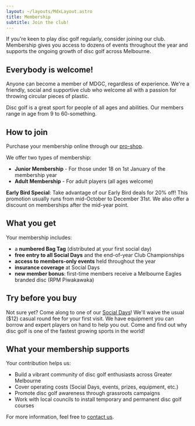 ```yaml
---
layout: ~/layouts/MdxLayout.astro
title: Membership
subtitle: Join the club!
---
```



<HeroImage src={heroImage} alt="MDGC members" />

<Prose>

If you're keen to play disc golf regularly, consider joining our club. Membership gives you access to dozens of events throughout the year and supports the ongoing growth of disc golf across Melbourne.

## Everybody is welcome!

Anyone can become a member of MDGC, regardless of experience. We're a friendly, social and supportive club who welcome all with a passion for throwing circular pieces of plastic.

Disc golf is a great sport for people of all ages and abilities. Our members range in age from 9 to 60-something.

## How to join

Purchase your membership online through our [pro-shop](/shop).

We offer two types of membership:

- **Junior Membership** - For those under 18 on 1st January of the membership year
- **Adult Membership** - For adult players (all ages welcome)

**Early Bird Special**: Take advantage of our Early Bird deals for 20% off! This promotion usually runs from mid-October to December 31st. We also offer a discount on memberships after the mid-year point.

## What you get

Your membership includes:

- a **numbered Bag Tag** (distributed at your first social day)
- **free entry to all Social Days** and the end-of-year Club Championships
- **access to members-only events** held throughout the year
- **insurance coverage** at Social Days
- **new member bonus**: first-time members receive a Melbourne Eagles branded disc (RPM Piwakawaka)

## Try before you buy

Not sure yet? Come along to one of our [Social Days](/events/social)! We'll waive the usual ($12) casual round fee for your first visit. We have equipment you can borrow and expert players on hand to help you out. Come and find out why disc golf is one of the fastest growing sports in the world!

## What your membership supports

Your contribution helps us:

- Build a vibrant community of disc golf enthusiasts across Greater Melbourne
- Cover operating costs (Social Days, events, prizes, equipment, etc.)
- Promote disc golf awareness through grassroots campaigns
- Work with local councils to install temporary and permanent disc golf courses

For more information, feel free to [contact us](/club/contact).

</Prose>
